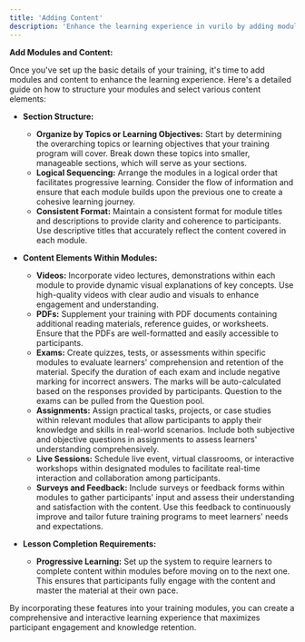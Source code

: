 ```yaml
---
title: 'Adding Content'
description: 'Enhance the learning experience in vurilo by adding modules and content to your training program.'
---
```


**Add Modules and Content:**

Once you've set up the basic details of your training, it's time to add modules and content to enhance the learning experience. Here's a detailed guide on how to structure your modules and select various content elements:

- **Section Structure:**
  - **Organize by Topics or Learning Objectives:** Start by determining the overarching topics or learning objectives that your training program will cover. Break down these topics into smaller, manageable sections, which will serve as your sections.
  - **Logical Sequencing:** Arrange the modules in a logical order that facilitates progressive learning. Consider the flow of information and ensure that each module builds upon the previous one to create a cohesive learning journey.
  - **Consistent Format:** Maintain a consistent format for module titles and descriptions to provide clarity and coherence to participants. Use descriptive titles that accurately reflect the content covered in each module.

- **Content Elements Within Modules:**
  - **Videos:** Incorporate video lectures, demonstrations within each module to provide dynamic visual explanations of key concepts. Use high-quality videos with clear audio and visuals to enhance engagement and understanding.
  - **PDFs:** Supplement your training with  PDF documents containing additional reading materials, reference guides, or worksheets. Ensure that the PDFs are well-formatted and easily accessible to participants.
  - **Exams:** Create quizzes, tests, or assessments within specific modules to evaluate learners' comprehension and retention of the material. Specify the duration of each exam and include negative marking for incorrect answers. The marks will be auto-calculated based on the responses provided by participants. Question to the exams can be pulled from the Question pool.
  - **Assignments:** Assign practical tasks, projects, or case studies within relevant modules that allow participants to apply their knowledge and skills in real-world scenarios. Include both subjective and objective questions in assignments to assess learners' understanding comprehensively.
  - **Live Sessions:** Schedule live event, virtual classrooms, or interactive workshops within designated modules to facilitate real-time interaction and collaboration among participants.
  - **Surveys and Feedback:** Include surveys or feedback forms within modules to gather participants' input and assess their understanding and satisfaction with the content. Use this feedback to continuously improve and tailor future training programs to meet learners' needs and expectations.

- **Lesson Completion Requirements:**
  - **Progressive Learning:** Set up the system to require learners to complete content within modules before moving on to the next one. This ensures that participants fully engage with the content and master the material at their own pace.


By incorporating these features into your training modules, you can create a comprehensive and interactive learning experience that maximizes participant engagement and knowledge retention.
